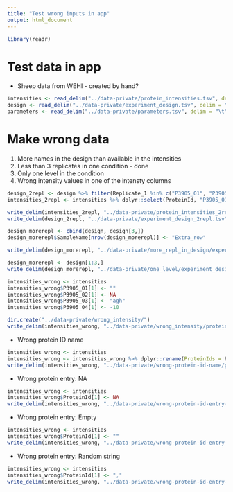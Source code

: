 ```yaml
---
title: "Test wrong inputs in app"
output: html_document
---
```



```r
library(readr)
```


# Test data in app

- Sheep data from WEHI - created by hand?

```r
intensities <- read_delim("../data-private/protein_intensities.tsv", delim = "\t")
design <- read_delim("../data-private/experiment_design.tsv", delim = "\t")
parameters <- read_delim("../data-private/parameters.tsv", delim = "\t", col_names = FALSE)
```

# Make wrong data

1. More names in the design than available in the intensities
2. Less than 3 replicates in one condition - done
3. Only one level in the condition
4. Wrong intensity values in one of the intensty columns

```r
design_2repl <- design %>% filter(Replicate_1 %in% c("P3905_01", "P3905_02", "P3905_31"))
intensities_2repl <- intensities %>% dplyr::select(ProteinId, "P3905_01", "P3905_02", "P3905_31")

write_delim(intensities_2repl, "../data-private/protein_intensities_2repl.tsv", delim = "\t")
write_delim(design_2repl, "../data-private/experiment_design_2repl.tsv", delim = "\t")
```


```r
design_morerepl <- cbind(design, design[3,])
design_morerepl$SampleName[nrow(design_morerepl)] <- "Extra_row"

write_delim(design_morerepl, "../data-private/more_repl_in_design/experiment_design.tsv", delim = "\t")
```

```r
design_morerepl <- design[1:3,]
write_delim(design_morerepl, "../data-private/one_level/experiment_design.tsv", delim = "\t")
```


```r
intensities_wrong <- intensities 
intensities_wrong$P3905_01[1] <- ""
intensities_wrong$P3905_02[1] <- NA
intensities_wrong$P3905_03[1] <- "agh"
intensities_wrong$P3905_04[1] <- -10

dir.create("../data-private/wrong_intensity/")
write_delim(intensities_wrong, "../data-private/wrong_intensity/protein_intensities.tsv", delim = "\t")
```

- Wrong protein ID name

```r
intensities_wrong <- intensities
intensities_wrong <- intensities_wrong %>% dplyr::rename(ProteinIds = ProteinId)
write_delim(intensities_wrong, "../data-private/wrong-protein-id-name/protein_intensities.tsv", delim = "\t")
```


- Wrong protein entry: NA

```r
intensities_wrong <- intensities
intensities_wrong$ProteinId[1] <- NA
write_delim(intensities_wrong, "../data-private/wrong-protein-id-entry-NA/protein_intensities.tsv", delim = "\t")
```

- Wrong protein entry: Empty

```r
intensities_wrong <- intensities
intensities_wrong$ProteinId[1] <- ""
write_delim(intensities_wrong, "../data-private/wrong-protein-id-entry-empty/protein_intensities.tsv", delim = "\t")
```


- Wrong protein entry: Random string

```r
intensities_wrong <- intensities
intensities_wrong$ProteinId[1] <- ","
write_delim(intensities_wrong, "../data-private/wrong-protein-id-entry-random-string/protein_intensities.tsv", delim = "\t")
```

